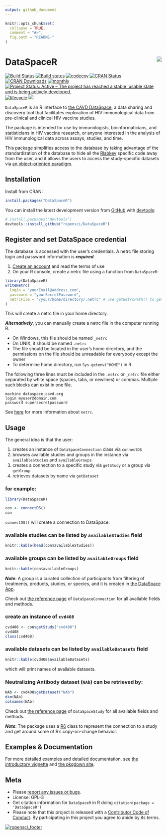 ```yaml
---
output: github_document
---
```


<!-- README.md is generated from README.Rmd. Please edit that file -->

```r
knitr::opts_chunk$set(
  collapse = TRUE,
  comment = "#>",
  fig.path = "README-"
)
```

# DataSpaceR <img src="man/figures/logo.png" align="right" />

[![Build Status](https://travis-ci.org/ropensci/DataSpaceR.svg?branch=master)](https://travis-ci.org/ropensci/DataSpaceR)
[![Build status](https://ci.appveyor.com/api/projects/status/github/ropensci/DataSpaceR?branch=master&svg=true)](https://ci.appveyor.com/project/juyeongkim/dataspacer/branch/master)
[![codecov](https://codecov.io/gh/ropensci/DataSpaceR/branch/master/graph/badge.svg)](https://codecov.io/gh/ropensci/DataSpaceR/branch/master)
[![CRAN Status](https://www.r-pkg.org/badges/version/DataSpaceR)](https://cran.r-project.org/package=DataSpaceR)
[![CRAN Downloads](https://cranlogs.r-pkg.org/badges/grand-total/DataSpaceR)](https://www.rpackages.io/package/DataSpaceR)
[![monthly](https://cranlogs.r-pkg.org/badges/DataSpaceR)](https://www.rpackages.io/package/DataSpaceR)
[![Project Status: Active – The project has reached a stable, usable state and is being actively developed.](https://www.repostatus.org/badges/latest/active.svg)](https://www.repostatus.org/#active)
[![lifecycle](https://img.shields.io/badge/lifecycle-maturing-blue.svg)](https://www.tidyverse.org/lifecycle/#maturing)
[![](https://badges.ropensci.org/261_status.svg)](https://github.com/ropensci/software-review/issues/261)


`DataSpaceR` is an R interface to [the CAVD DataSpace](https://dataspace.cavd.org), a data sharing and discovery tool that facilitates exploration of HIV immunological data from pre-clinical and clinical HIV vaccine studies.

The package is intended for use by immunologists, bioinformaticians, and statisticians in HIV vaccine research, or anyone interested in the analysis of HIV immunological data across assays, studies, and time.

This package simplifies access to the database by taking advantage of the standardization of the database to hide all the [Rlabkey](https://cran.r-project.org/web/packages/Rlabkey/index.html) specific code away from the user, and it allows the users to access the study-specific datasets via [an object-oriented paradigm](https://cran.r-project.org/web/packages/R6/readme/README.html).


## Installation

Install from CRAN:

```r
install.packages("DataSpaceR")
```

You can install the latest development version from [GitHub](https://github.com/ropensci/DataSpaceR) with [devtools](https://cran.r-project.org/web/packages/devtools/index.html):

```r
# install.packages("devtools")
devtools::install_github("ropensci/DataSpaceR")
```


## Register and set DataSpace credential

The database is accessed with the user's credentials. A netrc file storing 
login and password information is ***required***.

1. [Create an account](https://dataspace.cavd.org/) and read the terms of use
1. On your R console, create a netrc file using a function from `DataSpaceR`:

```r
library(DataSpaceR)
writeNetrc(
  login = "yourEmail@address.com", 
  password = "yourSecretPassword",
  netrcFile = "/your/home/directory/.netrc" # use getNetrcPath() to get the default path 
)
```

This will create a netrc file in your home directory.

***Alternatively***, you can manually create a netrc file in the computer running R.

* On Windows, this file should be named `_netrc`
* On UNIX, it should be named `.netrc`
* The file should be located in the user's home directory, and the permissions on the file should be unreadable for everybody except the owner
* To determine home directory, run `Sys.getenv("HOME")` in R

The following three lines must be included in the `.netrc` or `_netrc` file either separated by white space (spaces, tabs, or newlines) or commas. Multiple such blocks can exist in one file.

```
machine dataspace.cavd.org
login myuser@domain.com
password supersecretpassword
```

See [here](https://www.labkey.org/wiki/home/Documentation/page.view?name=netrc) for more information about `netrc`.


## Usage

The general idea is that the user:

1. creates an instance of `DataSpaceConnection` class via `connectDS`
1. browses available studies and groups in the instance via `availableStudies` and `availableGroups`
1. creates a connection to a specific study via `getStudy` or a group via `getGroup`
1. retrieves datasets by name via `getDataset`


### for example:

```r
library(DataSpaceR)

con <- connectDS()
con
```

`connectDS()` will create a connection to DataSpace.


### available studies can be listed by `availableStudies` field

```r
knitr::kable(head(con$availableStudies))
```


### available groups can be listed by `availableGroups` field

```r
knitr::kable(con$availableGroups)
```

***Note***: A group is a curated collection of participants from filtering of treatments, products, studies, or species, and it is created in [the DataSpace App](https://dataspace.cavd.org/cds/CAVD/app.view).

Check out [the reference page](https://ropensci.github.io/DataSpaceR/reference/DataSpaceConnection.html) of `DataSpaceConnection` for all available fields and methods.


### create an instance of `cvd408`

```r
cvd408 <- con$getStudy("cvd408")
cvd408
class(cvd408)
```


### available datasets can be listed by `availableDatasets` field

```r
knitr::kable(cvd408$availableDatasets)
```

which will print names of available datasets.


### Neutralizing Antibody dataset (`NAb`) can be retrieved by:

```r
NAb <- cvd408$getDataset("NAb")
dim(NAb)
colnames(NAb)
```

Check out [the reference page](https://ropensci.github.io/DataSpaceR/reference/DataSpaceStudy.html) of `DataSpaceStudy` for all available fields and methods.

***Note***: The package uses a [R6](https://cran.r-project.org/web/packages/R6/index.html) class to represent the connection to a study and get around some of R's copy-on-change behavior.


## Examples & Documentation

For more detailed examples and detailed documentation, see [the introductory vignette](https://ropensci.github.io/DataSpaceR/articles/Intro_to_DataSpaceR.html) and [the pkgdown site](https://ropensci.github.io/DataSpaceR/).


## Meta

* Please [report any issues or bugs](https://github.com/ropensci/DataSpaceR/issues).
* License: GPL-3
* Get citation information for `DataSpaceR` in R doing `citation(package = 'DataSpaceR')`
* Please note that this project is released with a [Contributor Code of Conduct](CONDUCT.md). By participating in this project you agree to abide by its terms.

[![ropensci_footer](https://ropensci.org/public_images/ropensci_footer.png)](https://ropensci.org)
